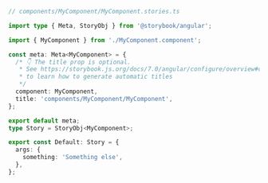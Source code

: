 ```ts
// components/MyComponent/MyComponent.stories.ts

import type { Meta, StoryObj } from '@storybook/angular';

import { MyComponent } from './MyComponent.component';

const meta: Meta<MyComponent> = {
  /* 👇 The title prop is optional.
   * See https://storybook.js.org/docs/7.0/angular/configure/overview#configure-story-loading
   * to learn how to generate automatic titles
   */
  component: MyComponent,
  title: 'components/MyComponent/MyComponent',
};

export default meta;
type Story = StoryObj<MyComponent>;

export const Default: Story = {
  args: {
    something: 'Something else',
  },
};
```
